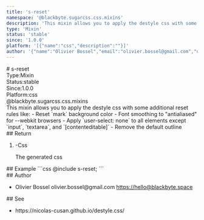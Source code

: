 ```yaml
---
title: 's-reset'
namespace: '@blackbyte.sugarcss.css.mixins'
description: 'This mixin allows you to apply the destyle css with some additional reset rules like: - Reset `mark` background color - Font smoothing to &quot;antialiased&quot; for --webkit browsers - Apply `user-select: none` to all elements except `input`, `textarea`, and `[contenteditable]` - Remove the default outline'
type: 'Mixin'
status: 'stable'
since: '1.0.0'
platform: '[{"name":"css","description":""}]'
author: '{"name":"Olivier Bossel","email":"olivier.bossel@gmail.com","url":"https://hello@blackbyte.space"}'
---
```

<div class="docmap -mdx">
# s-reset
<div class="docmap_metas">
<div class="docmap_type"><span class="docmap_type-label">Type:</span><span class="docmap_type-value">Mixin</span></div>
<div class="docmap_status"><span class="docmap_status-label">Status:</span><span class="docmap_status-value -stable">stable</span></div>
<div class="docmap_since"><span class="docmap_since-label">Since:</span><span class="docmap_since-value">1.0.0</span></div>
<div class="docmap_platform"><span class="docmap_platform-label">Platform:</span><span class="docmap_platform-value -css">css</span></div>
</div>
<div class="docmap_namespace">@blackbyte.sugarcss.css.mixins</div>
<div class="docmap_description typo-lead typo-format">
This mixin allows you to apply the destyle css with some additional
reset rules like:
- Reset `mark` background color
- Font smoothing to &quot;antialiased&quot; for --webkit browsers
- Apply `user-select: none` to all elements except `input`, `textarea`, and `[contenteditable]`
- Remove the default outline
</div>
<div class="docmap_return">
## Return
<ol class="docmap_list">
<li class="docmap_item">
<span class="docmap_default">-</span><span class="docmap_type">Css</span>
<p class="docmap_description">The generated css</p>
</li>
</ol>
</div>
<div class="docmap_examples">
## Example
<s-code language="css" header>
```css
@include s-reset;
```
</s-code>
</div>
<div class="docmap_author">
## Author
<ul class="docmap_list">
<li class="docmap_item">
<span class="docmap_name">Olivier Bossel</span>
<span class="docmap_email">olivier.bossel@gmail.com</span>
<a href="https://hello@blackbyte.space" target="_blank" class="docmap_url">https://hello@blackbyte.space</a>
</li>
</ul>
</div>
<div class="docmap_see">
## See
<ul class="docmap_see-list">
<li class="docmap_see-item">
https://nicolas-cusan.github.io/destyle.css/
</li>
</ul>
</div>
</div>